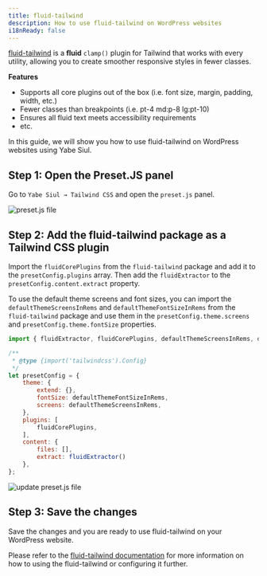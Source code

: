```yaml
---
title: fluid-tailwind
description: How to use fluid-tailwind on WordPress websites 
i18nReady: false
---
```


[fluid-tailwind](https://fluid.tw/) is a **fluid** `clamp()` plugin for Tailwind that works with every utility, allowing you to create smoother responsive styles in fewer classes.

**Features**
- Supports all core plugins out of the box (i.e. font size, margin, padding, width, etc.)
- Fewer classes than breakpoints (i.e. pt-4 md:p-8 lg:pt-10)
- Ensures all fluid text meets accessibility requirements
- etc.

In this guide, we will show you how to use fluid-tailwind on WordPress websites using Yabe Siul.

## Step 1: Open the Preset.JS panel

Go to `Yabe Siul → Tailwind CSS` and open the `preset.js` panel.

![preset.js file](../../../../assets/images/guides/configuration/preset-js/0.png)

## Step 2: Add the fluid-tailwind package as a Tailwind CSS plugin

Import the `fluidCorePlugins` from the `fluid-tailwind` package and add it to the `presetConfig.plugins` array.
Then add the `fluidExtractor` to the `presetConfig.content.extract` property.

To use the default theme screens and font sizes, you can import the `defaultThemeScreensInRems` and `defaultThemeFontSizeInRems` from the `fluid-tailwind` package and use them in the `presetConfig.theme.screens` and `presetConfig.theme.fontSize` properties.


```javascript {1, 9-10, 13, 15-18}
import { fluidExtractor, fluidCorePlugins, defaultThemeScreensInRems, defaultThemeFontSizeInRems } from 'https://esm.sh/fluid-tailwind@0.1.6?bundle-deps&external=fs';

/**
 * @type {import('tailwindcss').Config} 
 */
let presetConfig = {
    theme: {
        extend: {},
        fontSize: defaultThemeFontSizeInRems,
        screens: defaultThemeScreensInRems,
    },
    plugins: [
        fluidCorePlugins,
    ],
    content: {
        files: [],
        extract: fluidExtractor()
    },
};
```

![update preset.js file](../../../../assets/images/guides/recipes/fluid-tailwind/0.png)

## Step 3: Save the changes

Save the changes and you are ready to use fluid-tailwind on your WordPress website.


Please refer to the [fluid-tailwind documentation](https://fluid.tw/#basic-usage) for more information on how to using the fluid-tailwind or configuring it further.
